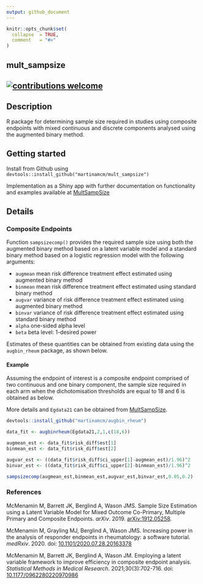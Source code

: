 ```yaml
---
output: github_document
---
```



```r
knitr::opts_chunk$set(
  collapse  = TRUE,
  comment   = "#>"
)
```

## mult_sampsize

## [![contributions welcome](https://img.shields.io/badge/contributions-welcome-brightgreen.svg?style=flat)](https://github.com/dwyl/esta/issues)

## Description 

R package for determining sample size required in studies using composite endpoints with mixed continuous and discrete components analysed using the augmented binary method. 

## Getting started 

Install from Github using `devtools::install_github("martinamcm/mult_sampsize")`

Implementation as a Shiny app with further documentation on functionality and examples available at [MultSampSize](https://github.com/martinamcm/MultSampSize)

## Details 

### Composite Endpoints 

Function `sampsizecomp()` provides the required sample size using both the augmented binary method
based on a latent variable model and a standard binary method based on a logistic regression model
with the following arguments:

 * `augmean` mean risk difference treatment effect estimated using augmented binary method
 * `binmean` mean risk difference treatment effect estimated using standard binary method
 * `augvar` variance of risk difference treatment effect estimated using augmented binary method
 * `binvar` variance of risk difference treatment effect estimated using standard binary method
 * `alpha` one-sided alpha level 
 * `beta` beta level: 1-desired power 

Estimates of these quantities can be obtained from existing data using the `augbin_rheum` package, as shown below.

#### Example

Assuming the endpoint of interest is a composite endpoint comprised of two continuous and one binary component, 
the sample size required in each arm when the dichotomisation thresholds are equal to 18 and 6 is obtained as below. 

More details and `Egdata21` can be obtained from [MultSampSize](https://github.com/martinamcm/MultSampSize). 

```r

devtools::install_github("martinamcm/augbin_rheum")

data_fit <- augbinrheum(Egdata21,2,1,c(18,6))

augmean_est <- data_fit$risk_diff$est[1]
binmean_est <- data_fit$risk_diff$est[2]

augvar_est <- ((data_fit$risk_diff$ci_upper[1]-augmean_est)/1.96)^2
binvar_est <- ((data_fit$risk_diff$ci_upper[2]-binmean_est)/1.96)^2

sampsizecomp(augmean_est,binmean_est,augvar_est,binvar_est,0.05,0.2)

```


### References

McMenamin M, Barrett JK, Berglind A, Wason JMS. Sample Size Estimation using a Latent Variable Model for Mixed Outcome Co-Primary, Multiple Primary and Composite Endpoints. *arXiv*. 2019. [arXiv:1912.05258](https://arxiv.org/abs/1912.05258).

McMenamin M, Grayling MJ, Berglind A, Wason JMS. Increasing power in the analysis of responder endpoints in rheumatology: a software tutorial. *medRxiv*. 2020. doi: [10.1101/2020.07.28.20163378](https://www.medrxiv.org/content/10.1101/2020.07.28.20163378v1)

McMenamin M, Barrett JK, Berglind A, Wason JM. Employing a latent variable framework to improve efficiency in composite endpoint analysis. *Statistical Methods in Medical Research*. 2021;30(3):702-716. doi: [10.1177/0962280220970986](https://doi.org/10.1177/0962280220970986)